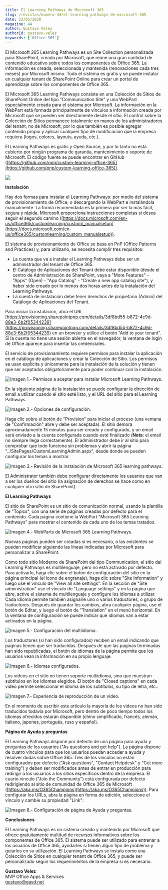 ```yaml
---
title: El Learning Pathways de Microsoft 365
slug: /revistas/numero-44/el-learning-pathways-de-microsoft-365
date: 22/05/2020
magazine: 44
author: Gustavo Velez
authorId: gustavo-velez
keywords: ['Office 365']
---
```






​El Microsoft 365 Learning Pathways es un Site Collection personalizada para SharePoint, creada por Microsoft, que reúne una gran cantidad de contenido educativo sobre todos los componentes de Office 365. La información es creada, seleccionada y mantenida (renovaciones cada tres meses) por Microsoft mismo. Todo el sistema es gratis y se puede instalar en cualquier tenant de SharePoint Online para crear un portal de aprendizaje sobre los componentes de Office 365.

El Microsoft 365 Learning Pathways consiste en una Colección de Sitios de SharePoint Online del tipo "Communication Site" y una WebPart especialmente creada para el sistema por Microsoft. La información en la WebPart está formada principalmente de vínculos a información creada por Microsoft que se pueden ver directamente desde el sitio. El control sobre la Colección de Sitios permanece totalmente en manos de los administradores del tenant, no de Microsoft, por lo que también es posible agregar contenido propio y aplicar cualquier tipo de modificación que la empresa requiera (logos, colores, layouts, ayuda, etc.).

El Learning Pathways es gratis y Open Source, y por lo tanto no está cubierto por ningún programa de garantía, mantenimiento o soporte de Microsoft. El código fuente se puede encontrar en GitHub ([https://github.com/pnp/custom-learning-office-365](https://github.com/pnp/custom-learning-office-365)).

![](../../../images/numero44/el-learning-pathways-de-microsoft-365/image1.png)

**Instalación**

Hay dos formas para instalar el Learning Pathways: por medio del sistema de provisionamiento de Office, o descargando la WebPart e instalándola manualmente. La forma recomendada es la primera por ser la más fácil, segura y rápida. Microsoft proporciona instrucciones completas si desea seguir el segundo camino ([https://docs.microsoft.com/en-us/office365/customlearning/custom\_manualsetup](https://docs.microsoft.com/en-us/office365/customlearning/custom_manualsetup)).

El sistema de provisionamiento de Office se basa en PnP (Office Patterns and Practices) y, para utilizarlo, se necesita cumplir tres requisitos:

- La cuenta que va a instalar el Learning Pathways debe ser un administrador del tenant de Office 365.
- El Catálogo de Aplicaciones del Tenant debe estar disponible (desde el centro de Administración de SharePoint, vaya a "More Features" - "Apps" (Open) - "App Catalog" - "Create a new app catalog site"), y haber sido creado por lo menos dos horas antes de la instalación del Learning Pathways.
- La cuenta de instalación debe tener derechos de propietario (Admin) del Catálogo de Aplicaciones del Tenant.


Para iniciar la instalación, abra el URL [https://provisioning.sharepointpnp.com/details/3df8bd55-b872-4c9d-88e3-6b2f05344239](https://provisioning.sharepointpnp.com/details/3df8bd55-b872-4c9d-88e3-6b2f05344239) en un browser y utilice el botón "Add to your tenant". Si la cuenta no tiene una sesión abierta en el navegador, la ventana de login de Office aparece para insertar las credenciales.

El servicio de provisionamiento requiere permisos para instalar la aplicación en el catálogo de aplicaciones y crear la Colección de Sitio. Los permisos se usan explícita y únicamente para la instalación de la solución y tienen que ser aceptados obligatoriamente para poder continuar con la instalación.

![Imagen 1.- Permisos a aceptar para instalar Microsoft Learning Pathways.](../../../images/numero44/el-learning-pathways-de-microsoft-365/image2.png)

En la siguiente página de la instalación se puede configurar la dirección de email a utilizar cuando el sitio esté listo, y el URL del sitio para el Learning Pathways.​

![Imagen 2.- Opciones de configuración.](../../../images/numero44/el-learning-pathways-de-microsoft-365/image3.png)

Haga clic sobre el botón de "Provision" para iniciar el proceso (una ventana de "Confirmación" abre y debe ser aceptada). El sitio demora aproximadamente 15 minutos para ser creado y configurado, y un email será enviado a la cuenta configurada cuando esté finalizado (**Nota**: el email no siempre llega correctamente). El administrador debe ir al sitio para comprobar que todo funciona sin problemas y abrir la página "../SitePages/CustomLearningAdmin.aspx", desde donde se pueden configurar los temas a mostrar.

![Imagen 3.- Revisión de la instalación de Microsoft 365 learning pathways.](../../../images/numero44/el-learning-pathways-de-microsoft-365/image4.png)

El Administrator también debe configurar directamente los usuarios que van a ser los dueños del sitio (la asignación de derechos se hace como en cualquier otro sitio de SharePoint).

**El Learning Pathways**

El sitio de SharePoint es un sitio de comunicación normal, usando la plantilla de "Topics", con una serie de páginas creadas por defecto para el contenido. Cada página contiene la WebPart "Microsoft 365 Learning Pathways" para mostrar el contenido de cada uno de los temas tratados.

![Imagen 4.- WebParts de Microsoft 365 Learning Pathways.](../../../images/numero44/el-learning-pathways-de-microsoft-365/image5.png)

Nuevas paginas pueden ser creadas si es necesario, o las existentes se pueden modificar siguiendo las líneas indicadas por Microsoft para personalizar a SharePoint.

Como todo sitio Moderno de SharePoint del tipo Communication, el sitio del Learning Pathways es multilenguaje, pero no está activado por defecto. Para activarlo, haga clic sobre el botón de configuración del sitio en la página principal (el icono de engranaje), haga clic sobre "Site Information" y luego use el vínculo de "View all site settings". En la sección de "Site administration" use el vínculo de "Language settings" y en la página que abre, active el sistema de multilenguaje y configure los idiomas a utilizar. Cada idioma permite también asignarle uno o varios traductores, o grupo de traductores. Después de guardar los cambios, abra cualquier página, use el botón de Editar, y luego el botón de "Translation" en el menú horizontal. En la ventana de configuración se puede indicar que idiomas van a estar activados en la página.​

![Imagen 5.- Configuración del multiidioma.](../../../images/numero44/el-learning-pathways-de-microsoft-365/image6.png)

Los traductores (si han sido configurados) reciben un email indicando que paginas tienen que ser traducidas. Después de que las paginas terminadas han sido republicadas, el botón de idiomas de la página permite que los usuarios vean la información en su propio lenguaje.​

![Imagen 6.- Idiomas configurados.](../../../images/numero44/el-learning-pathways-de-microsoft-365/image7.png)

Los videos en el sitio no tienen soporte multiidioma, sino que muestran subtítulos en los idiomas elegidos. El botón de "Closed captions" en cada video permite seleccionar el idioma de los subtítulos, su tipo de letra, etc.:

![Imagen 7.- Experiencia de reproducción de un video.](../../../images/numero44/el-learning-pathways-de-microsoft-365/image8.png)

En el momento de escribir este artículo la mayoría de los videos no han sido traducidos todavía por Microsoft, pero dentro de poco tiempo todos los idiomas ofrecidos estarán disponible (chino simplificado, francés, alemán, italiano, japones, portugués, ruso y español).

**Página de Ayuda y preguntas**

El Learning Pathways dispone por defecto de una página para ayuda y preguntas de los usuarios ("As questions and get help"). La página dispone de cuatro vínculos para que los usuarios puedan acceder a ayuda y resolver dudas sobre Office 365. Tres de los vínculos no están configurados por defecto ("Ask questions", "Contact Helpdesk" y "Get more training") y deben ser modificados antes de entrar en producción para redirigir a los usuarios a los sitios específicos dentro de la empresa. El cuarto vinculo ("Join the Community") está configurada por defecto redirigiendo al sitio de comunidad de Office 365 de Microsoft ([https://aka.ms/O365Champions](https://aka.ms/O365Champions)). Para configurar los URLs, abra la página en forma de edición, seleccione el vínculo y cambie su propiedad "Link":

![Imagen 8.- Configuración de página de Ayuda y preguntas.](../../../images/numero44/el-learning-pathways-de-microsoft-365/image9.png)

**Conclusiones**

El Learning Pathways es un sistema creado y mantenido por Microsoft que ofrece gratuitamente multitud de recursos informativos sobre los componentes de Office 365. El sistema puede ser utilizado para entrenar a los usuarios de Office 365, ayudarles si tienen algún tipo de problema y guiarlos en su utilización. El Learning Pathways se instala como una Colección de Sitios en cualquier tenant de Office 365, y puede ser personalizado según los requerimientos de la empresa si es necesario.



**Gustavo Velez** <br />
MVP Office Apps & Services <br />
gustavo@gavd.net <br />


